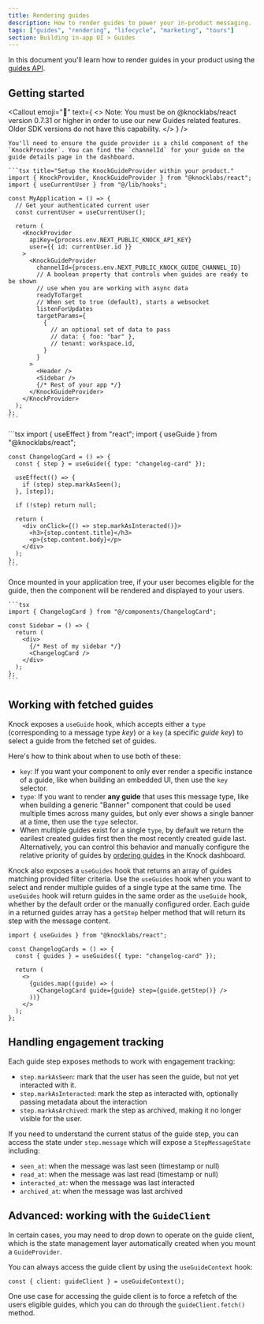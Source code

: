 ```yaml
---
title: Rendering guides
description: How to render guides to power your in-product messaging.
tags: ["guides", "rendering", "lifecycle", "marketing", "tours"]
section: Building in-app UI > Guides
---
```


In this document you'll learn how to render guides in your product using the [guides API](/api-reference/users/guides/).

## Getting started

<Callout
  emoji="🚨"
  text={
    <>
      <span className="font-bold">Note:</span> You must be on @knocklabs/react
      version 0.7.31 or higher in order to use our new Guides related features.
      Older SDK versions do not have this capability.
    </>
  }
/>

<Steps titleSize="h3">
  <Step title="Setup the KnockGuideProvider within your product.">

    You'll need to ensure the guide provider is a child component of the `KnockProvider`. You can find the `channelId` for your guide on the guide details page in the dashboard.

    ```tsx title="Setup the KnockGuideProvider within your product."
    import { KnockProvider, KnockGuideProvider } from "@knocklabs/react";
    import { useCurrentUser } from "@/lib/hooks";

    const MyApplication = () => {
      // Get your authenticated current user
      const currentUser = useCurrentUser();

      return (
        <KnockProvider
          apiKey={process.env.NEXT_PUBLIC_KNOCK_API_KEY}
          user={{ id: currentUser.id }}
        >
          <KnockGuideProvider
            channelId={process.env.NEXT_PUBLIC_KNOCK_GUIDE_CHANNEL_ID}
            // A boolean property that controls when guides are ready to be shown
            // use when you are working with async data
            readyToTarget
            // When set to true (default), starts a websocket
            listenForUpdates
            targetParams={
              {
                // an optional set of data to pass
                // data: { foo: "bar" },
                // tenant: workspace.id,
              }
            }
          >
            <Header />
            <Sidebar />
            {/* Rest of your app */}
          </KnockGuideProvider>
        </KnockProvider>
      );
    };
    ```

  </Step>
  <Step title="Build a component to render your guide.">
    ```tsx
    import { useEffect } from "react";
    import { useGuide } from "@knocklabs/react";

    const ChangelogCard = () => {
      const { step } = useGuide({ type: "changelog-card" });

      useEffect(() => {
        if (step) step.markAsSeen();
      }, [step]);

      if (!step) return null;

      return (
        <div onClick={() => step.markAsInteracted()}>
          <h3>{step.content.title}</h3>
          <p>{step.content.body}</p>
        </div>
      );
    };
    ```

  </Step>
  <Step title="Mount your component under the KnockGuideProvider.">
    Once mounted in your application tree, if your user becomes eligible for the guide, then the component will be rendered and displayed to your users.

    ```tsx
    import { ChangelogCard } from "@/components/ChangelogCard";

    const Sidebar = () => {
      return (
        <div>
          {/* Rest of my sidebar */}
          <ChangelogCard />
        </div>
      );
    };
    ```

  </Step>
</Steps>

## Working with fetched guides

Knock exposes a `useGuide` hook, which accepts either a `type` (corresponding to a message type _key_) or a `key` (a specific _guide_ _key_) to select a guide from the fetched set of guides.

Here's how to think about when to use both of these:

- `key`: If you want your component to only ever render a specific instance of a guide, like when building an embedded UI, then use the `key` selector.
- `type`: If you want to render **any guide** that uses this message type, like when building a generic "Banner" component that could be used multiple times across many guides, but only ever shows a single banner at a time, then use the `type` selector.
- When multiple guides exist for a single `type`, by default we return the earilest created guides first then the most recently created guide last. Alternatively, you can control this behavior and manually configure the relative priority of guides by [ordering guides](/in-app-ui/guides/order-guides) in the Knock dashboard.

Knock also exposes a `useGuides` hook that returns an array of guides matching provided filter criteria. Use the `useGuides` hook when you want to select and render multiple guides of a single type at the same time. The `useGuides` hook will return guides in the same order as the `useGuide` hook, whether by the default order or the manually configured order. Each guide in a returned guides array has a `getStep` helper method that will return its step with the message content.

```tsx
import { useGuides } from "@knocklabs/react";

const ChangelogCards = () => {
  const { guides } = useGuides({ type: "changelog-card" });

  return (
    <>
      {guides.map((guide) => (
        <ChangelogCard guide={guide} step={guide.getStep()} />
      ))}
    </>
  );
};
```

## Handling engagement tracking

Each guide step exposes methods to work with engagement tracking:

- `step.markAsSeen`: mark that the user has seen the guide, but not yet interacted with it.
- `step.markAsInteracted`: mark the step as interacted with, optionally passing metadata about the interaction
- `step.markAsArchived`: mark the step as archived, making it no longer visible for the user.

If you need to understand the current status of the guide step, you can access the state under `step.message` which will expose a `StepMessageState` including:

- `seen_at`: when the message was last seen (timestamp or null)
- `read_at`: when the message was last read (timestamp or null)
- `interacted_at`: when the message was last interacted
- `archived_at`: when the message was last archived

## Advanced: working with the `GuideClient`

In certain cases, you may need to drop down to operate on the guide client, which is the state management layer automatically created when you mount a `GuideProvider`.

You can always access the guide client by using the `useGuideContext` hook:

```tsx
const { client: guideClient } = useGuideContext();
```

One use case for accessing the guide client is to force a refetch of the users eligible guides, which you can do through the `guideClient.fetch()` method.
